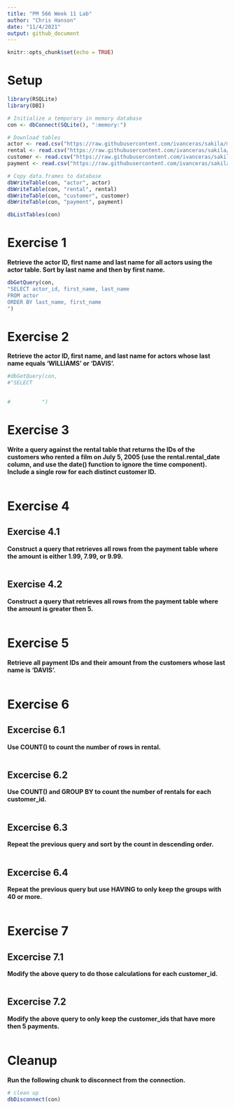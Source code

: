 ```yaml
---
title: "PM 566 Week 11 Lab"
author: "Chris Hanson"
date: "11/4/2021"
output: github_document
---
```


```r
knitr::opts_chunk$set(echo = TRUE)
```

# Setup
```r
library(RSQLite)
library(DBI)

# Initialize a temporary in memory database
con <- dbConnect(SQLite(), ":memory:")

# Download tables
actor <- read.csv("https://raw.githubusercontent.com/ivanceras/sakila/master/csv-sakila-db/actor.csv")
rental <- read.csv("https://raw.githubusercontent.com/ivanceras/sakila/master/csv-sakila-db/rental.csv")
customer <- read.csv("https://raw.githubusercontent.com/ivanceras/sakila/master/csv-sakila-db/customer.csv")
payment <- read.csv("https://raw.githubusercontent.com/ivanceras/sakila/master/csv-sakila-db/payment_p2007_01.csv")

# Copy data.frames to database
dbWriteTable(con, "actor", actor)
dbWriteTable(con, "rental", rental)
dbWriteTable(con, "customer", customer)
dbWriteTable(con, "payment", payment)

dbListTables(con)
```

# Exercise 1

**Retrieve the actor ID, first name and last name for all actors using the actor table. Sort by last name and then by first name.**

```r
dbGetQuery(con,
"SELECT actor_id, first_name, last_name
FROM actor
ORDER BY last_name, first_name
")
```

# Exercise 2

**Retrieve the actor ID, first name, and last name for actors whose last name equals 'WILLIAMS' or 'DAVIS'.**

```r
#dbGetQuery(con,
#"SELECT

           
#          ")
```

# Exercise 3

**Write a query against the rental table that returns the IDs of the customers who rented a film on July 5, 2005 (use the rental.rental_date column, and use the date() function to ignore the time component). Include a single row for each distinct customer ID.**

```r

```

# Exercise 4

## Exercise 4.1

**Construct a query that retrieves all rows from the payment table where the amount is either 1.99, 7.99, or 9.99.**

```r

```

## Exercise 4.2

**Construct a query that retrieves all rows from the payment table where the amount is greater then 5.**

```r

```

# Exercise 5

**Retrieve all payment IDs and their amount from the customers whose last name is ‘DAVIS’.**

```r

```

# Exercise 6

## Excercise 6.1

**Use COUNT() to count the number of rows in rental.**

```r

```

## Excercise 6.2

**Use COUNT() and GROUP BY to count the number of rentals for each customer_id.**

```r

```

## Excercise 6.3

**Repeat the previous query and sort by the count in descending order.**

```r

```

## Excercise 6.4

**Repeat the previous query but use HAVING to only keep the groups with 40 or more.**

```r

```

# Exercise 7

## Excercise 7.1

**Modify the above query to do those calculations for each customer_id.**

```r

```

## Excercise 7.2

**Modify the above query to only keep the customer_ids that have more then 5 payments.**

```r

```

# Cleanup

**Run the following chunk to disconnect from the connection.**

```r
# clean up
dbDisconnect(con)
```

